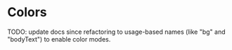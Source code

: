 
<Meta title="Primitives / Colors" />

# Colors

TODO: update docs since refactoring to usage-based names (like "bg" and "bodyText") to enable color modes.
